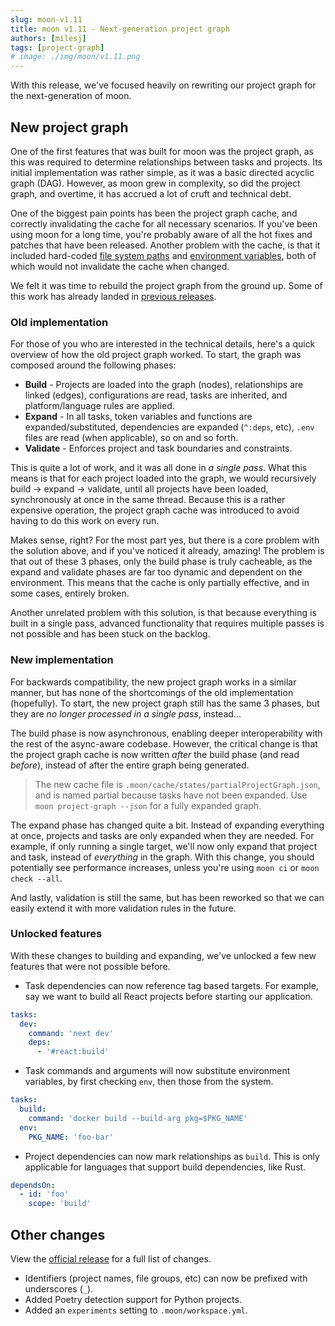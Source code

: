 ```yaml
---
slug: moon-v1.11
title: moon v1.11 - Next-generation project graph
authors: [milesj]
tags: [project-graph]
# image: ./img/moon/v1.11.png
---
```


With this release, we've focused heavily on rewriting our project graph for the next-generation of
moon.

<!--truncate-->

## New project graph

One of the first features that was built for moon was the project graph, as this was required to
determine relationships between tasks and projects. Its initial implementation was rather simple, as
it was a basic directed acyclic graph (DAG). However, as moon grew in complexity, so did the project
graph, and overtime, it has accrued a lot of cruft and technical debt.

One of the biggest pain points has been the project graph cache, and correctly invalidating the
cache for all necessary scenarios. If you've been using moon for a long time, you're probably aware
of all the hot fixes and patches that have been released. Another problem with the cache, is that it
included hard-coded [file system paths](https://github.com/moonrepo/moon/issues/937) and
[environment variables](https://github.com/moonrepo/moon/issues/896), both of which would not
invalidate the cache when changed.

We felt it was time to rebuild the project graph from the ground up. Some of this work has already
landed in [previous releases](./moon-v1.9#rewritten-task-inheritance).

### Old implementation

For those of you who are interested in the technical details, here's a quick overview of how the old
project graph worked. To start, the graph was composed around the following phases:

- **Build** - Projects are loaded into the graph (nodes), relationships are linked (edges),
  configurations are read, tasks are inherited, and platform/language rules are applied.
- **Expand** - In all tasks, token variables and functions are expanded/substituted, dependencies
  are expanded (`^:deps`, etc), `.env` files are read (when applicable), so on and so forth.
- **Validate** - Enforces project and task boundaries and constraints.

This is quite a lot of work, and it was all done in _a single pass_. What this means is that for
each project loaded into the graph, we would recursively build -> expand -> validate, until all
projects have been loaded, synchronously at once in the same thread. Because this is a rather
expensive operation, the project graph cache was introduced to avoid having to do this work on every
run.

Makes sense, right? For the most part yes, but there is a core problem with the solution above, and
if you've noticed it already, amazing! The problem is that out of these 3 phases, only the build
phase is truly cacheable, as the expand and validate phases are far too dynamic and dependent on the
environment. This means that the cache is only partially effective, and in some cases, entirely
broken.

Another unrelated problem with this solution, is that because everything is built in a single pass,
advanced functionality that requires multiple passes is not possible and has been stuck on the
backlog.

### New implementation

For backwards compatibility, the new project graph works in a similar manner, but has none of the
shortcomings of the old implementation (hopefully). To start, the new project graph still has the
same 3 phases, but they are _no longer processed in a single pass_, instead...

The build phase is now asynchronous, enabling deeper interoperability with the rest of the
async-aware codebase. However, the critical change is that the project graph cache is now written
_after_ the build phase (and read _before_), instead of after the entire graph being generated.

> The new cache file is `.moon/cache/states/partialProjectGraph.json`, and is named partial because
> tasks have not been expanded. Use `moon project-graph --json` for a fully expanded graph.

The expand phase has changed quite a bit. Instead of expanding everything at once, projects and
tasks are only expanded when they are needed. For example, if only running a single target, we'll
now only expand that project and task, instead of _everything_ in the graph. With this change, you
should potentially see performance increases, unless you're using `moon ci` or `moon check --all`.

And lastly, validation is still the same, but has been reworked so that we can easily extend it with
more validation rules in the future.

### Unlocked features

With these changes to building and expanding, we've unlocked a few new features that were not
possible before.

- Task dependencies can now reference tag based targets. For example, say we want to build all React
  projects before starting our application.

```yaml title="moon.yml"
tasks:
  dev:
    command: 'next dev'
    deps:
      - '#react:build'
```

- Task commands and arguments will now substitute environment variables, by first checking `env`,
  then those from the system.

```yaml title="moon.yml"
tasks:
  build:
    command: 'docker build --build-arg pkg=$PKG_NAME'
  env:
    PKG_NAME: 'foo-bar'
```

- Project dependencies can now mark relationships as `build`. This is only applicable for languages
  that support build dependencies, like Rust.

```yaml title="moon.yml"
dependsOn:
  - id: 'foo'
    scope: 'build'
```

## Other changes

View the [official release](https://github.com/moonrepo/moon/releases/tag/v1.11.0) for a full list
of changes.

- Identifiers (project names, file groups, etc) can now be prefixed with underscores (`_`).
- Added Poetry detection support for Python projects.
- Added an `experiments` setting to `.moon/workspace.yml`.
